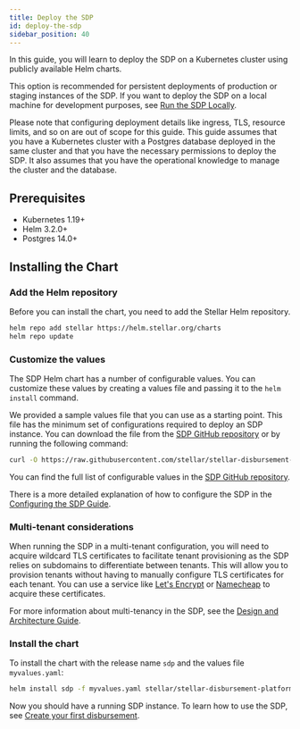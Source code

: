 ```yaml
---
title: Deploy the SDP
id: deploy-the-sdp
sidebar_position: 40
---
```


In this guide, you will learn to deploy the SDP on a Kubernetes cluster using publicly available Helm charts.

This option is recommended for persistent deployments of production or staging instances of the SDP. If you want to deploy the SDP on a local machine for development purposes, see [Run the SDP Locally](getting-started#run-the-sdp-locally).

Please note that configuring deployment details like ingress, TLS, resource limits, and so on are out of scope for this guide. This guide assumes that you have a Kubernetes cluster with a Postgres database deployed in the same cluster and that you have the necessary permissions to deploy the SDP. It also assumes that you have the operational knowledge to manage the cluster and the database.

## Prerequisites

- Kubernetes 1.19+
- Helm 3.2.0+
- Postgres 14.0+

## Installing the Chart

### Add the Helm repository

Before you can install the chart, you need to add the Stellar Helm repository.

```bash
helm repo add stellar https://helm.stellar.org/charts
helm repo update
```

### Customize the values

The SDP Helm chart has a number of configurable values. You can customize these values by creating a values file and passing it to the `helm install` command.

We provided a sample values file that you can use as a starting point. This file has the minimum set of configurations required to deploy an SDP instance. You can download the file from the [SDP GitHub repository](https://github.com/stellar/stellar-disbursement-platform-backend/blob/develop/helmchart/sdp/minimal-values.yaml) or by running the following command:

```bash
curl -O https://raw.githubusercontent.com/stellar/stellar-disbursement-platform-backend/develop/helmchart/sdp/minimal-values.yaml
```

You can find the full list of configurable values in the [SDP GitHub repository](https://github.com/stellar/stellar-disbursement-platform-backend/blob/develop/helmchart/sdp/README.md#stellar-disbursement-platform-sdp-parameters).

There is a more detailed explanation of how to configure the SDP in the [Configuring the SDP Guide](configuring-sdp).

### Multi-tenant considerations

When running the SDP in a multi-tenant configuration, you will need to acquire wildcard TLS certificates to facilitate tenant provisioning as the SDP relies on subdomains to differentiate between tenants. This will allow you to provision tenants without having to manually configure TLS certificates for each tenant. You can use a service like [Let's Encrypt](https://letsencrypt.org/) or [Namecheap](https://www.namecheap.com/security/ssl-certificates/) to acquire these certificates.

For more information about multi-tenancy in the SDP, see the [Design and Architecture Guide](design-and-architecture#multi-tenancy).

### Install the chart

To install the chart with the release name `sdp` and the values file `myvalues.yaml`:

```bash
helm install sdp -f myvalues.yaml stellar/stellar-disbursement-platform
```

Now you should have a running SDP instance. To learn how to use the SDP, see [Create your first disbursement](getting-started#create-your-first-disbursement).

